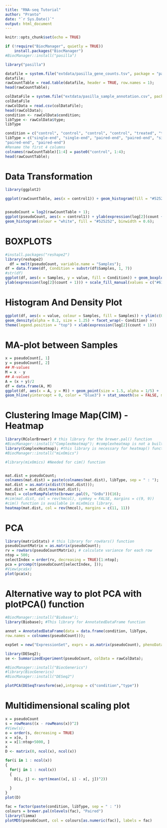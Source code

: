 ```yaml
---
title: "RNA-seq Tutorial"
author: "Pranto"
date: "`r Sys.Date()`"
output: html_document
---
```


```r
knitr::opts_chunk$set(echo = TRUE)
```
```r
if (!require("BiocManager", quietly = TRUE))
    install.packages("BiocManager")
#BiocManager::install("pasilla")

library("pasilla")

datafile = system.file("extdata/pasilla_gene_counts.tsv", package = "pasilla");
datafile;
rawCountTable = read.table(datafile, header = TRUE, row.names = 1);
head(rawCountTable);

colDataFile = system.file("extdata/pasilla_sample_annotation.csv", package = "pasilla");
colDataFile
rawColData = read.csv(colDataFile);
head(rawColData);
condition <- rawColData$condition;
libType <- rawColData$type;
libType
```

```r
condition = c("control", "control", "control", "control", "treated", "treated", "treated")
libType = c("single-end", "single-end", "paired-end", "paired-end", "single-end",
"paired-end", "paired-end")
#Rename the first 4 columns
colnames(rawCountTable)[1:4] = paste0("control", 1:4);
head(rawCountTable);
```
# Data Transformation
```r
library(ggplot2)

ggplot(rawCountTable, aes(x = control1)) + geom_histogram(fill = "#525252", binwidth = 2000);


pseudoCount = log2(rawCountTable + 1);
ggplot(pseudoCount, aes(x = control1)) + ylab(expression(log[2](count + 1))) +
geom_histogram(colour = "white", fill = "#525252", binwidth = 0.6);

```
# BOXPLOTS
```r
#install.packages("reshape2")
library(reshape2)
  df = melt(pseudoCount, variable.name = "Samples");
df = data.frame(df, Condition = substr(df$Samples, 1, 7))
#str(df)
ggplot(df, aes(x = Samples, y = value, fill = Condition)) + geom_boxplot() + xlab("") +
ylab(expression(log[2](count + 1))) + scale_fill_manual(values = c("#619CFF", "#F564E3"))
```

# Histogram And Density Plot
```r
ggplot(df, aes(x = value, colour = Samples, fill = Samples)) + ylim(c(0, 0.25)) +
geom_density(alpha = 0.2, size = 1.25) + facet_wrap(~ Condition) +
theme(legend.position = "top") + xlab(expression(log[2](count + 1)))
```
# MA-plot between Samples
```r
x = pseudoCount[, 1]
y = pseudoCount[, 2]
## M-values
M = x - y
## A-values
A = (x + y)/2
df = data.frame(A, M)
ggplot(df, aes(x = A, y = M)) + geom_point(size = 1.5, alpha = 1/5) +
geom_hline(yintercept = 0, color = "blue3") + stat_smooth(se = FALSE, method = "loess", color = "red3")
```
# Clustering Image Map(CIM) - Heatmap
```r
library(RColorBrewer) # this library for the brewer.pal() function
#BiocManager::install("ComplexHeatmap"); #complexheatmap is not a built in library, thats why we need to install it before use.
library(ComplexHeatmap); #this library is necessary for heatmap() function
#BiocManager::install("mixOmics")

#library(mixOmics) #Needed for cim() function


mat.dist = pseudoCount;
colnames(mat.dist) = paste(colnames(mat.dist), libType, sep = " : ");
mat.dist = as.matrix(dist(t(mat.dist)));
mat.dist = mat.dist/max(mat.dist);
hmcol = colorRampPalette(brewer.pal(9, "GnBu"))(16);
#cim(mat.dist, col = rev(hmcol), symkey = FALSE, margins = c(9, 9))
#cim() function is available in mixOmics library.
heatmap(mat.dist, col = rev(hmcol), margins = c(11, 11))
```
# PCA
```r
library(matrixStats) # this library for rowVars() function
pseudoCountMatrix = as.matrix(pseudoCount);
rv = rowVars(pseudoCountMatrix); # calculate variance for each row
ntop = 500;
selectIndex = order(rv, decreasing = TRUE)[1:ntop];
pca = prcomp(t(pseudoCount[selectIndex, ]));
#View(pca$x)
plot(pca$x);

```
# Alternative way to plot PCA with plotPCA() function
```r

#BiocManager::install("Biobase");
library(Biobase); #This library for AnnotatedDataFrame function

annot = AnnotatedDataFrame(data = data.frame(condition, libType,
row.names = colnames(pseudoCount)));

expSet = new("ExpressionSet", exprs = as.matrix(pseudoCount), phenoData = annot);

library(DESeq2);
se <- SummarizedExperiment(pseudoCount, colData = rawColData);

#BiocManager::install("BiocGenerics")
#library(BiocGenerics)
#BiocManager::install("DESeq2")

plotPCA(DESeqTransform(se),intgroup = c("condition","type"))

```
# Multidimensional  scaling plot
```r
x = pseudoCount
s = rowMeans((x - rowMeans(x))^2)
#View(s);
o = order(s, decreasing = TRUE)
x = x[o, ]
x = x[1:ntop+5000, ]
x
D <- matrix(0, ncol(x), ncol(x))

for(i in 1 : ncol(x))
{
  for(j in 1 : ncol(x))
  {
    D[i, j] <- sqrt(mean((x[, i] - x[, j])^2))
    
  }
}
plot(D)
```
```r
fac = factor(paste(condition, libType, sep = " : "))
colours = brewer.pal(nlevels(fac), "Paired")
library(limma)
plotMDS(pseudoCount, col = colours[as.numeric(fac)], labels = fac)
```




























